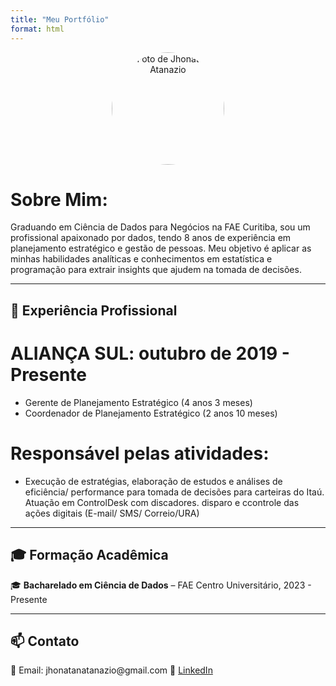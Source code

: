 ```yaml
---
title: "Meu Portfólio"
format: html
---
```


<div style="text-align: center;">
  <img src="images/jhonatan.jpg" alt="Foto de Jhonatan Atanazio" width="180" style="border-radius: 50%;">
</div>

# Sobre Mim:
Graduando em Ciência de Dados para Negócios na FAE Curitiba,
sou um profissional apaixonado por dados, tendo 8 anos de
experiência em planejamento estratégico e gestão de pessoas. Meu
objetivo é aplicar as minhas habilidades analíticas e conhecimentos
em estatística e programação para extrair insights que ajudem na
tomada de decisões. 

---

## 💼 **Experiência Profissional**
# ALIANÇA SUL: outubro de 2019 - Presente
- Gerente de Planejamento Estratégico (4 anos 3 meses)
- Coordenador de Planejamento Estratégico (2 anos 10 meses)

# Responsável pelas atividades:
- Execução de estratégias, elaboração de estudos e análises de eficiência/
performance para tomada de decisões para carteiras do Itaú.
Atuação em ControlDesk com discadores. disparo e ccontrole das ações
digitais (E-mail/ SMS/ Correio/URA)

---

## 🎓 **Formação Acadêmica**
🎓 **Bacharelado em Ciência de Dados** – FAE Centro Universitário, 2023 - Presente

---
## 📫 Contato
📧 Email: jhonatanatanazio@gmail.com 
🔗 [LinkedIn](https://www.linkedin.com/in/atanaziojhonatan/?jobid=1234)

